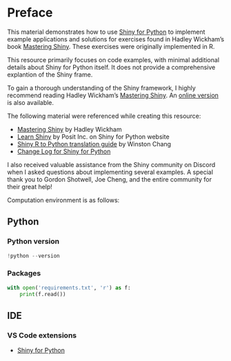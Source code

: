 # Preface {.unnumbered}

This material demonstrates how to use [Shiny for Python](https://shiny.posit.co/py/) to implement example applications and solutions for exercises found in Hadley Wickham's book [Mastering Shiny](https://www.oreilly.com/library/view/mastering-shiny/9781492047377/). These exercises were originally implemented in R.

This resource primarily focuses on code examples, with minimal additional details about Shiny for Python itself. It does not provide a comprehensive explantion of the Shiny frame.

To gain a thorough understanding of the Shiny framework, I highly recommend reading Hadley Wickham's [Mastering Shiny](https://www.oreilly.com/library/view/mastering-shiny/9781492047377/). An [online version](https://mastering-shiny.org) is also available.

The following material were referenced while creating this resource:

- [Mastering Shiny](https://mastering-shiny.org) by Hadley Wickham
- [Learn Shiny](https://shiny.posit.co/py/docs/overview.html) by Posit Inc. on Shiny for Python website
- [Shiny R to Python translation guide](https://gist.github.com/wch/616934a6fe57636434154c112ac8a718) by Winston Chang
- [Change Log for Shiny for Python](https://github.com/posit-dev/py-shiny/blob/main/CHANGELOG.md)

I also received valuable assistance from the Shiny community on Discord when I asked questions about implementing several examples. A special thank you to Gordon Shotwell, Joe Cheng, and the entire community for their great help!

Computation environment is as follows:

## Python

### Python version

```python
!python --version
```

### Packages

```python
with open('requirements.txt', 'r') as f:
    print(f.read())
```


## IDE

### VS Code extensions

- [Shiny for Python](https://marketplace.visualstudio.com/items?itemName=posit.shiny-python)

